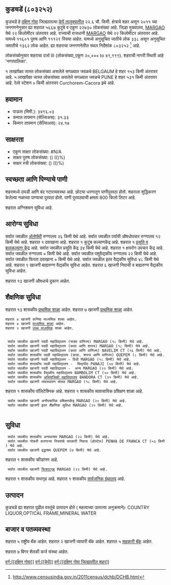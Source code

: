 {{माहितीचौकट भारतीय न्यायक्षेत्र
|प्रकार=शहर 
|जनगणना_स्थलनिर्देशांक=803252
|स्थानिक_नाव=कुडचडें
|तालुका_नाव=केपें
|जिल्हा_नाव=दक्षिण गोवा
|राज्य_नाव =गोवा
|विभाग=
|जिल्हा=[[दक्षिण गोवा]]
|तालुका_नावे =[[केपें]]
|जवळचे_शहर =[[BELGAUM]]
|अक्षांश=
|रेखांश=
|शोधक_स्थान =right
|क्षेत्रफळ_एकूण=22.6
|उंची=
|लोकसंख्या_एकूण=22730
|लोकसंख्या_वर्ष=2011
|लोकसंख्या_घनता=1005
|लोकसंख्या_पुरुष=11601
|लोकसंख्या_स्त्री=11129
|लिंग_गुणोत्तर=959
|अधिकृत_भाषा=[[कोंकणी, मराठी]]
}}

== कुडचडें (८०३२५२) ==

कुडचडें हे [[दक्षिण गोवा जिल्हा | दक्षिण गोवा]] जिल्ह्यातल्या [[केपें | केपें तालुक्यातील]] २२.६ चौ. किमी. क्षेत्राचे शहर असून २०११ च्या जनगणनेनुसार ह्या शहरात ५६६७ कुटुंबे व एकूण २२७३० लोकसंख्या आहे. जिल्हा मुख्यालय, [[MARGAO]] येथे २२ किलोमीटर अंतरावर आहे. राज्याची राजधानी [[MARGAO]] येथे २२ किलोमीटर अंतरावर आहे.   यामध्ये ११६०१ पुरुष आणि १११२९ स्त्रिया आहेत. यामध्ये अनुसूचित जातीचे लोक ३३८ असून अनुसूचित जमातीचे १३६२ लोक आहेत. ह्या शहराचा जनगणनेतील स्थल निर्देशांक ८०३२५२  <ref>http://www.censusindia.gov.in/2011census/dchb/DCHB.html</ref> आहे.

लोकसंख्येनुसार शहराचा दर्जा III (लोकसंख्या_एकूण २०,००० to ४९,९९९).
शहराची नागरी स्थिती आहे 'नगरपालिका'.

१ लाखांपेक्षा जास्त लोकसंख्या असलेले सगळ्यात जवळचे BELGAUM हे शहर  १५३ किमी अंतरावर आहे. ५ लाखांपेक्षा जास्त लोकसंख्या असलेले सगळ्यात जवळचे PUNE हे शहर  ५३१ किमी अंतरावर आहे. रेल्वे स्टेशन  ० किमी अंतरावर Curchorem-Cacora इथे आहे.


== हवामान ==  
* पाऊस (मिमी.): ३४९६.०३ 
* कमाल तापमान (सेल्सिअस): ३१.३३
* किमान तापमान (सेल्सिअस): २४.१७


== साक्षरता ==  
* एकूण साक्षर लोकसंख्या: #N/A
* साक्षर पुरुष लोकसंख्या: () (()%)
* साक्षर स्त्री लोकसंख्या: () (()%)


== स्वच्छता आणि पिण्याचे पाणी ==  
शहरामध्ये उघडी आणि बंद गटारव्यवस्था आहे.
छोट्या धरणातून  पाणीपुरवठा होतो. शहराला शुद्धिकरण केलेल्या नळाच्या पाण्याचा पुरवठा होतो. पाणी पुरवठ्याची क्षमता 800 किलो लिटर आहे.

﻿शहरात अग्निशमन सुविधा आहे.


== आरोग्य सुविधा ==
सर्वात जवळील [[अॅलोपॅथी|अ‍ॅलोपॅथी]] रुग्णालय २६ किमी येथे आहे.
सर्वात जवळील पर्यायी औषधोपचार रुग्णालय १२ किमी येथे आहे.
﻿शहरात १ दवाखाना आहे.
﻿शहरात १ कुटुंब कल्याणकेंद्र आहे.
﻿शहरात १ [[प्रसूती| प्रसूति व बालकल्याण केंद्र]] आहे.
सर्वात जवळील प्रसूति केंद्र ३४ किमी येथे आहे.
﻿शहरात १ क्षयरोग उपचार केंद्र आहे.
सर्वात जवळील रुग्णालय ० किमी येथे आहे.
सर्वात जवळील पशुवैद्यकीय रुग्णालय २२ किमी येथे आहे.
सर्वात जवळील फिरता दवाखाना ० किमी येथे आहे.
सर्वात जवळील इतर वैद्यकीय सुविधा ४८ किमी येथे आहे.
शहरात ९ खाजगी बाह्यरुग्ण वैद्यकीय सुविधा आहेत.
शहरात ६ खाजगी निवासी व बाह्यरुग्ण वैद्यकीय सुविधा आहेत.

शहरात १३ खाजगी  औषधाचे दुकान आहेत.


== शैक्षणिक सुविधा ==
शहरात १३ शासकीय [[प्राथमिक शाळा]] आहेत. शहरात ७ खाजगी [[प्राथमिक शाळा]] आहेत. 
 शहरात ४ खाजगी कनिष्ठ माध्यमिक शाळा आहेत.  
 शहरात ४ खाजगी [[माध्यमिक शाळा]] आहेत.  
 शहरात २ खाजगी [[उच्च माध्यमिक शिक्षण|उच्च माध्यमिक]] शाळा आहेत.  
   
   
  सर्वात जवळील खाजगी पदवी महाविद्यालय (फक्त वाणिज्य) MARGAO (१८ किमी) येथे आहे.
  सर्वात जवळील खाजगी पदवी महाविद्यालय (कला आणि शास्त्र) MARGAO (१८ किमी) येथे आहे.
  सर्वात जवळील खाजगी पदवी महाविद्यालय (कला आणि वाणिज्य) NAVELIM CT (१६ किमी) येथे आहे.
  सर्वात जवळील शासकीय पदवी महाविद्यालय (कला. शास्त्र आणि वाणिज्य) QUEPEM (८ किमी) येथे आहे.
  सर्वात जवळील खाजगी पदवी महाविद्यालय - विधी MARGAO (१८ किमी) येथे आहे.
  सर्वात जवळील शासकीय पदवी महाविद्यालय -  विद्यापीठ PANAJI (५४ किमी) येथे आहे.
  सर्वात जवळील खाजगी पदवी महाविद्यालय -  अन्य MARGAO (२२ किमी) येथे आहे.
  सर्वात जवळील शासकीय वैद्यकीय महाविद्यालय BAMBOLIM CT (५० किमी) येथे आहे.
  सर्वात जवळील शासकीय [[अभियांत्रिकी|अभियांत्रिकी महाविद्यालय]] BANDORA CT (३१ किमी) येथे आहे.
  सर्वात जवळील खाजगी व्यवस्थापन संस्था MARGAO (१८ किमी) येथे आहे.
﻿शहरात १ शासकीय पॉलिटेक्निक आहे.   
﻿शहरात १ शासकीय व्यावसायिक प्रशिक्षण शाळा आहे.   
  सर्वात जवळील खाजगी अनौपचारिक प्रशिक्षणकेंद्र MARGAO (२० किमी) येथे आहे.
  सर्वात जवळील खाजगी इतर शैक्षणिक सुविधा MARGAO (२० किमी) येथे आहे.
   


== सुविधा ==
  सर्वात जवळील शासकीय अनाथाश्रम MARGAO (२२ किमी) येथे आहे.
  सर्वात जवळील नोकरी करणाऱ्या स्त्रियांचे सरकारी निवास (होस्टेल) PENHA DE FRANCA CT (५३ किमी) येथे आहे.
  सर्वात जवळील खाजगी वृद्धाश्रम QUEPEM (७ किमी) येथे आहे.
﻿शहरात १ शासकीय क्रीडांगण आहे.   
  सर्वात जवळील खाजगी [[चित्रपटगृह]] MARGAO (२२ किमी) येथे आहे.
﻿शहरात १ शासकीय सभागृह आहे.   
﻿शहरात १ शासकीय [[सार्वजनिक ग्रंथालय]] आहे.   


== उत्पादन ==
कुडचडें ह्या शहरात पुढील वस्तूंचे उत्पादन होते ( महत्वाच्या उतरत्या अनुक्रमाने): COUNTRY LIQUOR,OPTICAL FRAME,MINERAL WATER


== बाजार व पतव्यवस्था ==
शहरात ५ राष्ट्रीय बँक आहेत.
शहरात २ खाजगी व्यापारी बॅंक आहेत.
शहरात ५ [[सहकारी संस्था|सहकारी बॅंक]] आहेत.

शहरात ७ बिगर शेतकी कर्ज संस्था आहेत.



[[वर्ग:[[दक्षिण गोवा]]]]
[[वर्ग:[[केपें]]]]
[[वर्ग:[[दक्षिण गोवा जिल्ह्यातील शहर]]]]


{{संदर्भनोंदी}}
 


